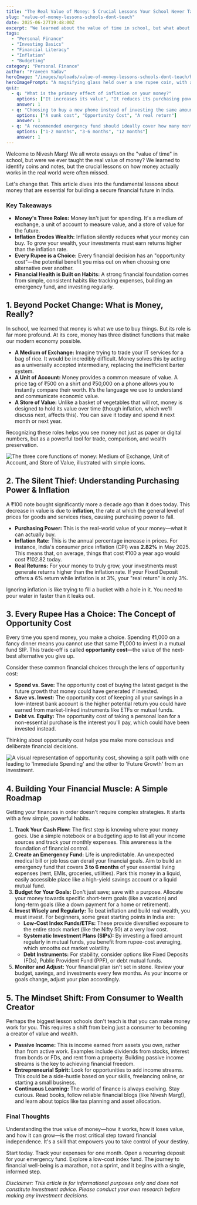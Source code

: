 ```yaml
---
title: "The Real Value of Money: 5 Crucial Lessons Your School Never Taught"
slug: "value-of-money-lessons-schools-dont-teach"
date: 2025-06-27T19:48:00Z
excerpt: "We learned about the value of time in school, but what about the value of money? This post breaks down the core concepts of money, from inflation and opportunity cost to practical steps for building wealth in India."
tags:
  - "Personal Finance"
  - "Investing Basics"
  - "Financial Literacy"
  - "Inflation"
  - "Budgeting"
category: "Personal Finance"
author: "Praveen Yadav"
heroImage: "/images/uploads/value-of-money-lessons-schools-dont-teach/hero-image.jpg"
heroImagePrompt: "A magnifying glass held over a one rupee coin, with a blurred background of Indian currency notes, symbolizing a closer look at the value of money."
quiz:
  - q: "What is the primary effect of inflation on your money?"
    options: ["It increases its value", "It reduces its purchasing power", "It has no effect"]
    answer: 1
  - q: "Choosing to buy a new phone instead of investing the same amount in a mutual fund is a classic example of...?"
    options: ["A sunk cost", "Opportunity Cost", "A real return"]
    answer: 1
  - q: "A recommended emergency fund should ideally cover how many months of essential living expenses?"
    options: ["1-2 months", "3-6 months", "12 months"]
    answer: 1
---
```


Welcome to Nivesh Marg! We all wrote essays on the "value of time" in school, but were we ever taught the real value of money? We learned to identify coins and notes, but the crucial lessons on how money actually works in the real world were often missed.

Let's change that. This article dives into the fundamental lessons about money that are essential for building a secure financial future in India.

### Key Takeaways
*   **Money's Three Roles:** Money isn't just for spending. It's a medium of exchange, a unit of account to measure value, and a store of value for the future.
*   **Inflation Erodes Wealth:** Inflation silently reduces what your money can buy. To grow your wealth, your investments must earn returns higher than the inflation rate.
*   **Every Rupee is a Choice:** Every financial decision has an "opportunity cost"—the potential benefit you miss out on when choosing one alternative over another.
*   **Financial Health is Built on Habits:** A strong financial foundation comes from simple, consistent habits like tracking expenses, building an emergency fund, and investing regularly.

## 1. Beyond Pocket Change: What is Money, Really?

In school, we learned that money is what we use to buy things. But its role is far more profound. At its core, money has three distinct functions that make our modern economy possible.

*   **A Medium of Exchange:** Imagine trying to trade your IT services for a bag of rice. It would be incredibly difficult. Money solves this by acting as a universally accepted intermediary, replacing the inefficient barter system.
*   **A Unit of Account:** Money provides a common measure of value. A price tag of ₹500 on a shirt and ₹50,000 on a phone allows you to instantly compare their worth. It’s the language we use to understand and communicate economic value.
*   **A Store of Value:** Unlike a basket of vegetables that will rot, money is designed to hold its value over time (though inflation, which we'll discuss next, affects this). You can save it today and spend it next month or next year.

Recognizing these roles helps you see money not just as paper or digital numbers, but as a powerful tool for trade, comparison, and wealth preservation.

![The three core functions of money: Medium of Exchange, Unit of Account, and Store of Value, illustrated with simple icons.](/images/uploads/value-of-money-lessons-schools-dont-teach/functions-of-money.png)

## 2. The Silent Thief: Understanding Purchasing Power & Inflation

A ₹100 note bought significantly more a decade ago than it does today. This decrease in value is due to **inflation**, the rate at which the general level of prices for goods and services rises, causing purchasing power to fall.

*   **Purchasing Power:** This is the real-world value of your money—what it can actually buy.
*   **Inflation Rate:** This is the annual percentage increase in prices. For instance, India's consumer price inflation (CPI) was **2.82%** in May 2025. This means that, on average, things that cost ₹100 a year ago would cost ₹102.82 today.
*   **Real Returns:** For your money to truly grow, your investments must generate returns higher than the inflation rate. If your Fixed Deposit offers a 6% return while inflation is at 3%, your "real return" is only 3%.

Ignoring inflation is like trying to fill a bucket with a hole in it. You need to pour water in faster than it leaks out.

## 3. Every Rupee Has a Choice: The Concept of Opportunity Cost

Every time you spend money, you make a choice. Spending ₹1,000 on a fancy dinner means you cannot use that same ₹1,000 to invest in a mutual fund SIP. This trade-off is called **opportunity cost**—the value of the next-best alternative you give up.

Consider these common financial choices through the lens of opportunity cost:
*   **Spend vs. Save:** The opportunity cost of buying the latest gadget is the future growth that money could have generated if invested.
*   **Save vs. Invest:** The opportunity cost of keeping all your savings in a low-interest bank account is the higher potential return you could have earned from market-linked instruments like ETFs or mutual funds.
*   **Debt vs. Equity:** The opportunity cost of taking a personal loan for a non-essential purchase is the interest you'll pay, which could have been invested instead.

Thinking about opportunity cost helps you make more conscious and deliberate financial decisions.

![A visual representation of opportunity cost, showing a split path with one leading to 'Immediate Spending' and the other to 'Future Growth' from an investment.](/images/uploads/value-of-money-lessons-schools-dont-teach/opportunity-cost-choice.png)

## 4. Building Your Financial Muscle: A Simple Roadmap

Getting your finances in order doesn't require complex strategies. It starts with a few simple, powerful habits.

1.  **Track Your Cash Flow:** The first step is knowing where your money goes. Use a simple notebook or a budgeting app to list all your income sources and track your monthly expenses. This awareness is the foundation of financial control.
2.  **Create an Emergency Fund:** Life is unpredictable. An unexpected medical bill or job loss can derail your financial goals. Aim to build an emergency fund that covers **3 to 6 months** of your essential living expenses (rent, EMIs, groceries, utilities). Park this money in a liquid, easily accessible place like a high-yield savings account or a liquid mutual fund.
3.  **Budget for Your Goals:** Don't just save; save with a purpose. Allocate your money towards specific short-term goals (like a vacation) and long-term goals (like a down payment for a home or retirement).
4.  **Invest Wisely and Regularly:** To beat inflation and build real wealth, you must invest. For beginners, some great starting points in India are:
    *   **Low-Cost Index Funds/ETFs:** These provide diversified exposure to the entire stock market (like the Nifty 50) at a very low cost.
    *   **Systematic Investment Plans (SIPs):** By investing a fixed amount regularly in mutual funds, you benefit from rupee-cost averaging, which smooths out market volatility.
    *   **Debt Instruments:** For stability, consider options like Fixed Deposits (FDs), Public Provident Fund (PPF), or debt mutual funds.
5.  **Monitor and Adjust:** Your financial plan isn't set in stone. Review your budget, savings, and investments every few months. As your income or goals change, adjust your plan accordingly.

## 5. The Mindset Shift: From Consumer to Wealth Creator

Perhaps the biggest lesson schools don't teach is that you can make money work for you. This requires a shift from being just a consumer to becoming a creator of value and wealth.

*   **Passive Income:** This is income earned from assets you own, rather than from active work. Examples include dividends from stocks, interest from bonds or FDs, and rent from a property. Building passive income streams is the key to achieving financial freedom.
*   **Entrepreneurial Spirit:** Look for opportunities to add income streams. This could be a side-hustle based on your skills, freelancing online, or starting a small business.
*   **Continuous Learning:** The world of finance is always evolving. Stay curious. Read books, follow reliable financial blogs (like Nivesh Marg!), and learn about topics like tax planning and asset allocation.

### Final Thoughts

Understanding the true value of money—how it works, how it loses value, and how it can grow—is the most critical step toward financial independence. It's a skill that empowers you to take control of your destiny.

Start today. Track your expenses for one month. Open a recurring deposit for your emergency fund. Explore a low-cost index fund. The journey to financial well-being is a marathon, not a sprint, and it begins with a single, informed step.

*Disclaimer: This article is for informational purposes only and does not constitute investment advice. Please conduct your own research before making any investment decisions.*